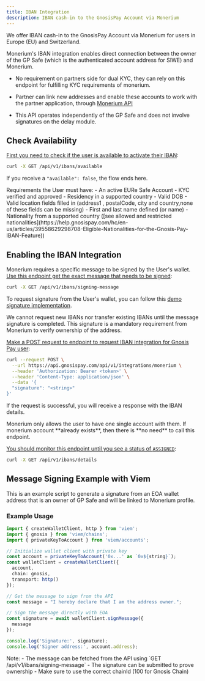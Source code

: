 ```yaml
---
title: IBAN Integration
description: IBAN cash-in to the GnosisPay Account via Monerium
---
```


We offer IBAN cash-in to the GnosisPay Account via Monerium for users in Europe (EU) and Switzerland.

Monerium's IBAN integration enables direct connection between the owner of the GP Safe (which is the authenticated account address for SIWE) and Monerium.

- No requirement on partners side for dual KYC, they can rely on this endpoint for fulfilling KYC requirements of monerium.

- Partner can link new addresses and enable these accounts to work with the partner application, through [Monerium API](https://monerium.dev/api-docs/v2)

- This API operates independently of the GP Safe and does not involve signatures on the delay module.



## Check Availability

[First you need to check if the user is available to activate their IBAN](/api-reference/iban/check-iban-availability):

```bash cURL
curl -X GET /api/v1/ibans/available
```

If you receive a `"available": false`, the flow ends here.

<Warning>
Requirements the User must have:
- An active EURe Safe Account
- KYC verified and approved
- Residency in a supported country
- Valid DOB
- Valid location fields filled in (address1 , postalCode, city and country,none of these fields can be missing)
- First and last name defined (or name)
- Nationality from a supported country ([see allowed and restricted nationalities](https://help.gnosispay.com/hc/en-us/articles/39558629298708-Eligible-Nationalities-for-the-Gnosis-Pay-IBAN-Feature))
</Warning>

## Enabling the IBAN Integration


<Steps titleSize="h3">
<Step title="Signing the Monerium message">

Monerium requires a specific message to be signed by the User's wallet.
[Use this endpoint get the exact message that needs to be signed](/api-reference/iban/get-the-message-that-needs-to-be-signed-for-iban-activation):

```bash cURL
curl -X GET /api/v1/ibans/signing-message
```

To request signature from the User's wallet, you can follow this [demo signature implementation](#message-signing-example-with-viem).

<Warning>
We cannot request new IBANs nor transfer existing IBANs until the message signature is completed. This signature is a mandatory requirement from Monerium to verify ownership of the address.
</Warning>

</Step>

<Step title="Request the IBAN from Monerium">

[Make a POST request to endpoint to request IBAN integration for Gnosis Pay user](https://docs.gnosispay.com/api-reference/iban/create-a-new-monerium-integration):

```bash cURL
curl --request POST \
  --url https://api.gnosispay.com/api/v1/integrations/monerium \
  --header 'Authorization: Bearer <token>' \
  --header 'Content-Type: application/json' \
  --data '{
  "signature": "<string>"
}'
```
If the request is successful, you will receive a response with the IBAN details.

<Warning>
Monerium only allows the user to have one single account with them. If monerium account **already exists**, then there is **no need** to call this endpoint.
</Warning>

</Step>

<Step title="Get the IBAN number, BIC, Status and Connected Blockchain Address where funds are sent">

[You should monitor this endpoint until you see a status of `ASSIGNED`](/api-reference/iban/retrieve-iban-details):

```bash cURL
curl -X GET /api/v1/ibans/details
```
</Step>

</Steps>

## Message Signing Example with Viem

This is an example script to generate a signature from an EOA wallet address that is an owner of GP Safe and will be linked to Monerium profile.

### Example Usage

```typescript
import { createWalletClient, http } from 'viem';
import { gnosis } from 'viem/chains';
import { privateKeyToAccount } from 'viem/accounts';

// Initialize wallet client with private key
const account = privateKeyToAccount('0x...' as `0x${string}`);
const walletClient = createWalletClient({
  account,
  chain: gnosis,
  transport: http()
});

// Get the message to sign from the API
const message = "I hereby declare that I am the address owner.";

// Sign the message directly with EOA
const signature = await walletClient.signMessage({
  message
});

console.log('Signature:', signature);
console.log('Signer address:', account.address);
```

<Info>
Note:
- The message can be fetched from the API using `GET /api/v1/ibans/signing-message`
- The signature can be submitted to prove ownership
- Make sure to use the correct chainId (100 for Gnosis Chain)
</Info>
